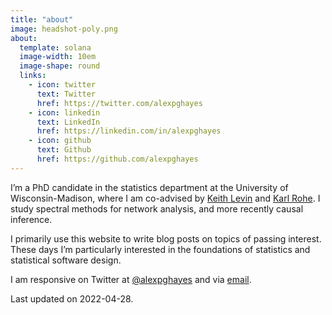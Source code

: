 ```yaml
---
title: "about"
image: headshot-poly.png
about:
  template: solana
  image-width: 10em
  image-shape: round
  links:
    - icon: twitter
      text: Twitter
      href: https://twitter.com/alexpghayes
    - icon: linkedin
      text: LinkedIn
      href: https://linkedin.com/in/alexpghayes
    - icon: github
      text: Github
      href: https://github.com/alexpghayes
---
```


I'm a PhD candidate in the statistics department at the University of Wisconsin-Madison, where I am co-advised by [Keith Levin](https://pages.stat.wisc.edu/~kdlevin/) and [Karl Rohe](http://pages.stat.wisc.edu/~karlrohe/). I study spectral methods for network analysis, and more recently causal inference.

I primarily use this website to write blog posts on topics of passing interest. These days I'm particularly interested in the foundations of statistics and statistical software design.

I am responsive on Twitter at [@alexpghayes](https://twitter.com/alexpghayes) and via [email](mailto:alexpghayes@gmail.com).

Last updated on 2022-04-28.
